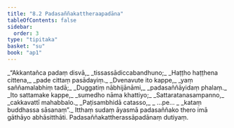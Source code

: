 ```yaml
---
title: "8.2 Padasaññakattheraapadāna"
tableOfContents: false
sidebar:
  order: 3
type: "tipitaka"
basket: "su"
book: "ap1"
---
```



<DynamicBreadcrumb />

<Division number="5" book="ap1">

<Paragraph number="1595" type="verses" book="ap1">
_“Akkantañca padaṃ disvā,_  
_tissassādiccabandhuno;_  
_Haṭṭho haṭṭhena cittena,_  
_pade cittaṃ pasādayiṃ._  

</Paragraph>

</Division>
<Division number="6" book="ap1">

<Paragraph number="1596" type="verses" book="ap1">
_Dvenavute ito kappe,_  
_yaṃ saññamalabhiṃ tadā;_  
_Duggatiṃ nābhijānāmi,_  
_padasaññāyidaṃ phalaṃ._  

</Paragraph>

</Division>
<Division number="7" book="ap1">

<Paragraph number="1597" type="verses" book="ap1">
_Ito sattamake kappe,_  
_sumedho nāma khattiyo;_  
_Sattaratanasampanno,_  
_cakkavattī mahabbalo._  

</Paragraph>

</Division>
<Division number="8" book="ap1">

<Paragraph number="1598" type="verses" book="ap1">
_Paṭisambhidā catasso,_  
_ …pe… _  
_kataṃ buddhassa sāsanaṃ”._  

</Paragraph>

<Paragraph number="1599" book="ap1">
Itthaṃ sudaṃ āyasmā padasaññako thero imā gāthāyo abhāsitthāti.

</Paragraph>
</Division>

<Paragraph number="1600" type="center" book="ap1">
Padasaññakattherassāpadānaṃ dutiyaṃ.
</Paragraph>